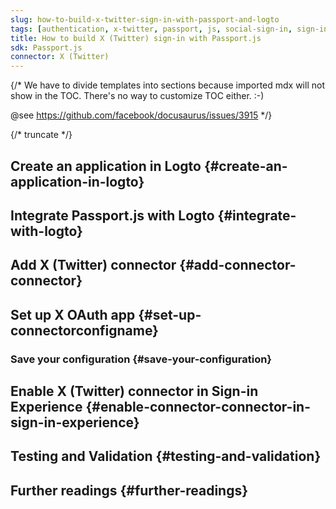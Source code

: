 ```yaml
---
slug: how-to-build-x-twitter-sign-in-with-passport-and-logto
tags: [authentication, x-twitter, passport, js, social-sign-in, sign-in, login]
title: How to build X (Twitter) sign-in with Passport.js
sdk: Passport.js
connector: X (Twitter)
---
```


{/*
  We have to divide templates into sections because imported mdx will not show in the TOC.
  There's no way to customize TOC either. :-)

  @see https://github.com/facebook/docusaurus/issues/3915
*/}




{/* truncate */}

<Intro connector={connector} sdk="Passport.js" link="https://www.passportjs.org" />

## Create an application in Logto \{#create-an-application-in-logto}

<CreateApplication type="Traditional web" framework="Passport.js" />

## Integrate Passport.js with Logto \{#integrate-with-logto}

<FrameworkGuide />

## Add X (Twitter) connector \{#add-connector-connector}

<AddSocialConnector connector={connector} framework="Passport.js" />

## Set up X OAuth app \{#set-up-connectorconfigname}

<ConnectorGuide />

### Save your configuration \{#save-your-configuration}

<SaveYourConfiguration connector={connector} />

## Enable X (Twitter) connector in Sign-in Experience \{#enable-connector-connector-in-sign-in-experience}

<EnableSocialConnector connector={connector} />

## Testing and Validation \{#testing-and-validation}

<TestingAndValidation connector={connector} sdk="Passport.js" />

## Further readings \{#further-readings}

<FurtherReadings />
